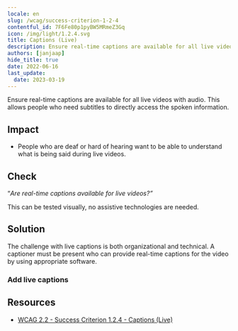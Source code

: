 ```yaml
---
locale: en
slug: /wcag/success-criterion-1-2-4
contentful_id: 7F6Fe80p1pyBW5MRmeZ3Gq
icon: /img/light/1.2.4.svg
title: Captions (Live)
description: Ensure real-time captions are available for all live videos with audio.
authors: [janjaap]
hide_title: true
date: 2022-06-16
last_update:
  date: 2023-03-19
---
```


<Hero
  title="Captions (Live)"
  image="/img/light/1.2.4.svg"
  alt="WCAG 1.2.4 - Logo"
  prefix="Success Criterion 1.2.4"
  suffix="Level AA"
/>

Ensure real-time captions are available for all live videos with audio. This allows people who need subtitles to directly access the spoken information.

## Impact

- People who are deaf or hard of hearing want to be able to understand what is being said during live videos.

## Check

“*Are real-time captions available for live videos?”*

This can be tested visually, no assistive technologies are needed.

## Solution

The challenge with live captions is both organizational and technical. A captioner must be present who can provide real-time captions for the video by using appropriate software.

### Add live captions

<CodeSample id="media-captions-live" locale="en"/>

## Resources

- [WCAG 2.2 - Success Criterion 1.2.4 - Captions (Live)](https://www.w3.org/TR/WCAG22/#captions-live)

